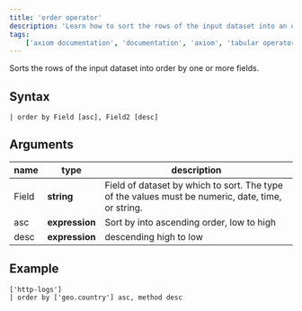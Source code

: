 ```yaml
---
title: 'order operator'
description: 'Learn how to sort the rows of the input dataset into an order by one or more fields.'
tags: 
    ['axiom documentation', 'documentation', 'axiom', 'tabular operators', 'order operator']
---
```


Sorts the rows of the input dataset into order by one or more fields.

## Syntax

```kusto
| order by Field [asc], Field2 [desc]
```

<RunInPlayGround 
    href="https://play.axiom.co/axiom-play-qf1k/explorer?initForm=%7B%22apl%22%3A%22%5B%27sample-http-logs%27%5D%5Cn%7C%20order%20by%20content_type%20asc%2C%20is_tls%20desc%22%2C%22queryOptions%22%3A%7B%22quickRange%22%3A%2230d%22%7D%7D" 
    target="_blank" 
    rel="noopener noreferrer"
/>

## Arguments

| **name** | **type**     | **description**                                                                                  |
| -------- | ------------ | ------------------------------------------------------------------------------------------------ |
| Field    | **string**     | Field of dataset by which to sort. The type of the values must be numeric, date, time, or string. |
| asc      | **expression** | Sort by into ascending order, low to high                                                        |
| desc     | **expression** | descending high to low                                                                           |

## Example

```kusto
['http-logs']
| order by ['geo.country'] asc, method desc
```

<RunInPlayGround 
    href="https://play.axiom.co/axiom-play-qf1k/explorer?initForm=%7B%22apl%22%3A%22%5B%27sample-http-logs%27%5D%5Cn%7C%20order%20by%20%5B%27geo.country%27%5D%20asc%2C%20method%20desc%22%2C%22queryOptions%22%3A%7B%22quickRange%22%3A%2230d%22%7D%7D" 
    target="_blank" 
    rel="noopener noreferrer"
/>